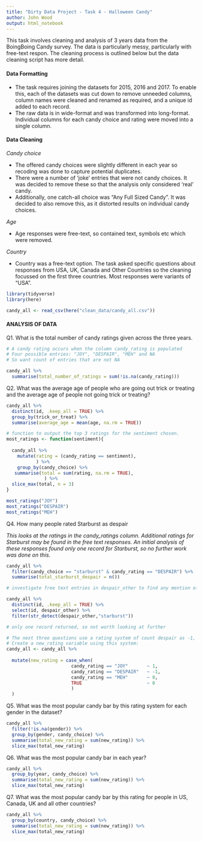 ```yaml
---
title: "Dirty Data Project - Task 4 - Halloween Candy"
author: John Wood
output: html_notebook
---
```


This task involves cleaning and analysis of 3 years data from the BoingBoing Candy survey.
The data is particularly messy, particularly with free-text respon.
The cleaning process is outlined below but the data cleaning script has more detail.

#### Data Formatting

- The task requires joining the datasets for 2015, 2016 and 2017. To enable this, each
of the datasets was cut down to remove unneeded columns, column names were cleaned and
renamed as required, and a unique id added to each record.
- The raw data is in wide-format and was transformed into long-format. Individual columns
for each candy choice and rating were moved into a single column.

#### Data Cleaning
_Candy choice_

- The offered candy choices were slightly different in each year so recoding was done
to capture potential duplicates.
- There were a number of 'joke' entries that were not candy choices. It was decided to 
remove these so that the analysis only considered 'real' candy.
- Additionally, one catch-all choice was "Any Full Sized Candy". It was decided to 
also remove this, as it distorted results on individual candy choices.

_Age_

- Age responses were free-text, so contained text, symbols etc which were removed.

_Country_

- Country was a free-text option. The task asked specific questions about responses from 
USA, UK, Canada and Other Countries so the cleaning focussed on the first three countries. 
Most responses were variants of "USA". 


```r
library(tidyverse)
library(here)
```



```r

candy_all <- read_csv(here("clean_data/candy_all.csv"))


```


#### ANALYSIS OF DATA

 Q1. What is the total number of candy ratings given across the three years.

```r
# A candy rating occurs when the column candy_rating is populated
# Four possible entries: "JOY", "DESPAIR", "MEH" and NA
# So want count of entries that are not NA

candy_all %>% 
  summarise(total_number_of_ratings = sum(!is.na(candy_rating)))
```



 Q2. What was the average age of people who are going out trick or treating and the average age of people not going trick or treating?

```r
candy_all %>% 
  distinct(id, .keep_all = TRUE) %>% 
  group_by(trick_or_treat) %>% 
  summarise(average_age = mean(age, na.rm = TRUE))
```


```r
# function to output the top 3 ratings for the sentiment chosen.
most_ratings <- function(sentiment){
  
  candy_all %>% 
    mutate(rating = (candy_rating == sentiment),
           ) %>% 
    group_by(candy_choice) %>% 
   summarise(total = sum(rating, na.rm = TRUE),
              ) %>% 
  slice_max(total, n = 3)
}

```

```r
most_ratings("JOY")
most_ratings("DESPAIR")
most_ratings("MEH")
```


Q4. How many people rated Starburst as despair

_This looks at the ratings in the candy_ratings column.
Additional ratings for Starburst may be found in the free text responses. An
initial analysis of these responses found only one record for Starburst, so no
further work was done on this._
```r

candy_all %>% 
  filter(candy_choice == "starburst" & candy_rating == "DESPAIR") %>% 
  summarise(total_starburst_despair = n())
```
```r
# investigate free text entries in despair_other to find any mention of starburst 

candy_all %>% 
  distinct(id, .keep_all = TRUE) %>% 
  select(id, despair_other) %>% 
  filter(str_detect(despair_other,"starburst"))

# only one record returned, so not worth looking at further
```



```r
# The next three questions use a rating system of count despair as -1, joy as +1 and meh as 0
# Create a new_rating variable using this system:
candy_all <- candy_all %>% 
 
  mutate(new_rating = case_when(
                        candy_rating == "JOY"       ~ 1,
                        candy_rating == "DESPAIR"   ~ -1,
                        candy_rating == "MEH"       ~ 0,
                        TRUE                        ~ 0
                        )
  )
```


Q5. What was the most popular candy bar by this rating system for each gender in the dataset?
```r
candy_all %>% 
  filter(!is.na(gender)) %>% 
  group_by(gender, candy_choice) %>% 
  summarise(total_new_rating = sum(new_rating)) %>% 
  slice_max(total_new_rating)
```

Q6. What was the most popular candy bar in each year?
```r
candy_all %>% 
  group_by(year, candy_choice) %>% 
  summarise(total_new_rating = sum(new_rating)) %>% 
  slice_max(total_new_rating)
```
Q7. What was the most popular candy bar by this rating for people in US, Canada, UK and all other countries?
```r

candy_all %>% 
  group_by(country, candy_choice) %>% 
  summarise(total_new_rating = sum(new_rating)) %>% 
  slice_max(total_new_rating)

```






